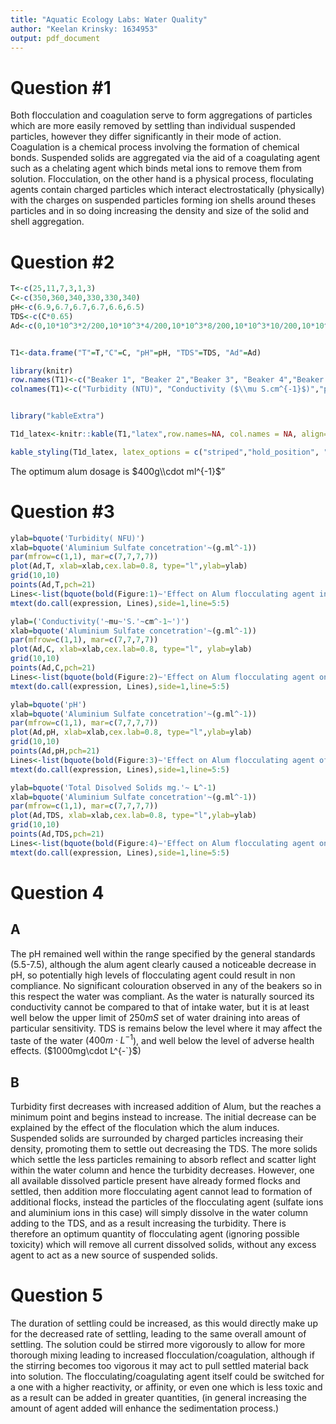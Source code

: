 ```yaml
---
title: "Aquatic Ecology Labs: Water Quality"
author: "Keelan Krinsky: 1634953"
output: pdf_document
---
```


# Question #1
Both flocculation and coagulation serve to form aggregations of particles which are more easily removed by settling than individual suspended particles, however they differ significantly in their mode of action. Coagulation is a chemical process involving the formation of chemical bonds. Suspended solids are aggregated via the aid of a coagulating agent such as a chelating agent which binds metal ions to remove them from solution. Flocculation, on the other hand is a physical process, floculating agents contain charged particles which interact electrostatically (physically) with the charges on suspended particles forming ion shells around theses particles and in so doing increasing the density and size of the solid and shell aggregation. 


# Question #2

```r
T<-c(25,11,7,3,1,3)
C<-c(350,360,340,330,330,340)
pH<-c(6.9,6.7,6.7,6.7,6.6,6.5)
TDS<-c(C*0.65)
Ad<-c(0,10*10^3*2/200,10*10^3*4/200,10*10^3*8/200,10*10^3*10/200,10*10^3*16/200)


T1<-data.frame("T"=T,"C"=C, "pH"=pH, "TDS"=TDS, "Ad"=Ad)

library(knitr)
row.names(T1)<-c("Beaker 1", "Beaker 2","Beaker 3", "Beaker 4","Beaker 5", "Beaker 6")
colnames(T1)<-c("Turbidity (NTU)", "Conductivity ($\\mu S.cm^{-1}$)","pH","Total Disolved Solids ($\\mu g\\cdot ml^{-1}$)", "Aluminium Sulfate dosage $g\\cdot ml^{-1}$")


library("kableExtra")

T1d_latex<-knitr::kable(T1,"latex",row.names=NA, col.names = NA, align="ccccc", caption ="Water Quality Measures taken on samples from Witwaterstrand University main campus, after treatment with Alum flocculating agent", escape = FALSE)

kable_styling(T1d_latex, latex_options = c("striped","hold_position", "bordered", position="center"))

```

The optimum alum dosage is $400g\\cdot ml^{-1}$"


# Question #3

```r
ylab=bquote('Turbidity( NFU)')
xlab=bquote('Aluminium Sulfate concetration'~(g.ml^-1))
par(mfrow=c(1,1), mar=c(7,7,7,7))
plot(Ad,T, xlab=xlab,cex.lab=0.8, type="l",ylab=ylab)
grid(10,10)
points(Ad,T,pch=21)
Lines<-list(bquote(bold(Figure:1)~'Effect on Alum flocculating agent in decreasing water turbidity'))
mtext(do.call(expression, Lines),side=1,line=5:5)
```


```r
ylab=('Conductivity('~mu~'S.'~cm^-1~')')
xlab=bquote('Aluminium Sulfate concetration'~(g.ml^-1))
par(mfrow=c(1,1), mar=c(7,7,7,7))
plot(Ad,C, xlab=xlab,cex.lab=0.8, type="l", ylab=ylab)
grid(10,10)
points(Ad,C,pch=21)
Lines<-list(bquote(bold(Figure:2)~'Effect on Alum flocculating agent on water conductivity'))
mtext(do.call(expression, Lines),side=1,line=5:5)
```

```r
ylab=bquote('pH')
xlab=bquote('Aluminium Sulfate concetration'~(g.ml^-1))
par(mfrow=c(1,1), mar=c(7,7,7,7))
plot(Ad,pH, xlab=xlab,cex.lab=0.8, type="l",ylab=ylab)
grid(10,10)
points(Ad,pH,pch=21)
Lines<-list(bquote(bold(Figure:3)~'Effect on Alum flocculating agent of pH'))
mtext(do.call(expression, Lines),side=1,line=5:5)

```

```r
ylab=bquote('Total Disolved Solids mg.'~ L^-1)
xlab=bquote('Aluminium Sulfate concetration'~(g.ml^-1))
par(mfrow=c(1,1), mar=c(7,7,7,7))
plot(Ad,TDS, xlab=xlab,cex.lab=0.8, type="l",ylab=ylab)
grid(10,10)
points(Ad,TDS,pch=21)
Lines<-list(bquote(bold(Figure:4)~'Effect on Alum flocculating agent on the level of total dissolved solids in the water column'))
mtext(do.call(expression, Lines),side=1,line=5:5)

```


# Question 4

## A
The pH remained well within the range specified by the general standards (5.5-7.5), although the alum agent clearly caused a noticeable decrease in pH, so potentially high levels of flocculating agent could result in non compliance. No significant colouration observed in any of the beakers so in this respect the water was compliant. As the water is naturally sourced its conductivity cannot be compared to that of intake water, but it is at least well below the upper limit of $250mS$ set of water draining into areas of particular sensitivity. TDS is remains below the level where it may affect the taste of the water ($400m \cdot L^{-1}$), and well below the level of adverse health effects. ($1000mg\cdot L^{-`}$)


## B
Turbidity first decreases with increased addition of Alum, but the reaches a minimum point and begins instead to increase. The initial decrease can be explained by the effect of the floculation which the alum induces. Suspended solids are surrounded by charged particles increasing their density, promoting them to settle out decreasing the TDS. The more solids which settle the less particles remaining to absorb reflect and scatter light within the water column and hence the turbidity decreases. However, one all available dissolved particle present have already formed flocks and settled, then addition more flocculating agent cannot lead to formation of additional flocks, instead the particles of the flocculating agent (sulfate ions and aluminium ions in this case) will simply dissolve in the water column adding to the TDS, and as a result increasing the turbidity. There is therefore an optimum quantity of flocculating agent (ignoring possible toxicity) which will remove all current dissolved solids, without any excess agent to act as a new source of suspended solids. 

# Question 5
The duration of settling could be increased, as this would directly make up for the decreased rate of settling, leading to the same overall amount of settling. The solution could be stirred more vigorously to allow for more thorough mixing leading to increased flocculation/coagulation, although if the stirring becomes too vigorous it may act to pull settled material back into solution. The flocculating/coagulating agent itself could be switched for a one with a higher reactivity, or affinity, or even one which is less toxic and as a result can be added in greater quantities, (in general increasing the amount of agent added will enhance the sedimentation process.)
